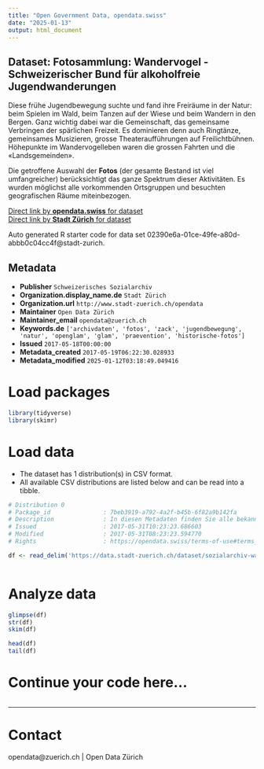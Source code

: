 ```yaml
---
title: "Open Government Data, opendata.swiss"
date: "2025-01-13"
output: html_document
---
```


## Dataset: Fotosammlung: Wandervogel - Schweizerischer Bund für alkoholfreie Jugendwanderungen

Diese frühe Jugendbewegung suchte und fand ihre Freiräume in der Natur: beim Spielen im Wald, beim Tanzen auf der Wiese und beim Wandern in den Bergen. Ganz wichtig dabei war die Gemeinschaft, das gemeinsame Verbringen der spärlichen Freizeit. Es dominieren denn auch Ringtänze, gemeinsames Musizieren, grosse Theateraufführungen auf Freilichtbühnen. Höhepunkte im Wandervogelleben waren die grossen Fahrten und die «Landsgemeinden». 

Die getroffene Auswahl der **Fotos** (der gesamte Bestand ist viel umfangreicher) berücksichtigt das ganze Spektrum dieser Aktivitäten. Es wurden möglichst alle vorkommenden Ortsgruppen und besuchten geografischen Räume miteinbezogen.

[Direct link by **opendata.swiss** for dataset](https://opendata.swiss/de/dataset/fotosammlung-wandervogel-schweizerischer-bund-fur-alkoholfreie-jugendwanderungen)<br>
[Direct link by **Stadt Zürich** for dataset](https://data.stadt-zuerich.ch/dataset/sozialarchiv-wandervogel)

Auto generated R starter code for data set 02390e6a-01ce-49fe-a80d-abbb0c04cc4f@stadt-zurich.

## Metadata

- **Publisher** `Schweizerisches Sozialarchiv`
- **Organization.display_name.de** `Stadt Zürich`
- **Organization.url** `http://www.stadt-zuerich.ch/opendata`
- **Maintainer** `Open Data Zürich`
- **Maintainer_email** `opendata@zuerich.ch`
- **Keywords.de** `['archivdaten', 'fotos', 'zack', 'jugendbewegung', 'natur', 'openglam', 'glam', 'praevention', 'historische-fotos']`
- **Issued** `2017-05-18T00:00:00`
- **Metadata_created** `2017-05-19T06:22:30.028933`
- **Metadata_modified** `2025-01-12T03:18:49.049416`


# Load packages

```r

library(tidyverse)
library(skimr)

```

# Load data

-   The dataset has 1 distribution(s) in CSV format.
-   All available CSV distributions are listed below and can be read into a tibble.

```r

# Distribution 0
# Package_id               : 7beb3919-a792-4a2f-b45b-6f82a9b142fa
# Description              : In diesen Metadaten finden Sie alle bekannten Informationen zu den einzelnen Fotografien. Sie beinhalten Informationen zum Zeitpunkt, zum Ort und zum Titel jeder Fotografie.
# Issued                   : 2017-05-31T10:23:23.686603
# Modified                 : 2017-05-31T08:23:23.594770
# Rights                   : https://opendata.swiss/terms-of-use#terms_by

df <- read_delim('https://data.stadt-zuerich.ch/dataset/sozialarchiv-wandervogel/download/Metadaten_Wandervogel_F5000.csv')



```

# Analyze data

```r

glimpse(df)
str(df)
skim(df)

head(df)
tail(df)

```

# Continue your code here...

```r

```

------------------------------------------------------------------------

# Contact

opendata@zuerich.ch | Open Data Zürich
